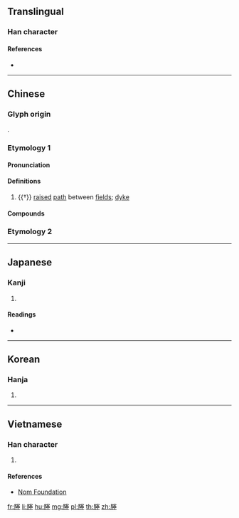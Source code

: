{{character info/new}}
==Translingual==

===Han character===
{{Han char|rn=32|rad=土|as=10|sn=13|four=79214|canj=BFQG|ids=⿰月⿱龹土}}

====References====
* {{Han ref|kx=0235.050|dkj=05323|dj=0472.320|hdz=32098.170|uh=584D}}

----

==Chinese==

===Glyph origin===
{{Han etym}}
{{Han compound|朕|土|ls=psc|c1=p|c2=s}}.

===Etymology 1===
{{zh-forms}}

====Pronunciation====
{{zh-pron
|m=chéng
|c=sing4
|md=chìng
|w=3zan,3zen
|w_note=3zan - vernacular (in {{zh-l|*巴塍}}); 3zen - literary
|mc=y
|oc=y
|cat=n
}}

====Definitions====
{{zh-hanzi}}

# {{†}} [[raised]] [[path]] between [[field]]s; [[dyke]]

====Compounds====
{{zh-der|田塍}}

===Etymology 2===
{{zh-see|田|v|(''Min'') [[paddy field]]}}

----

==Japanese==

===Kanji===
{{ja-kanji|grade=|rs=土10}}

# {{defn|lang=ja|sort=土10}}

====Readings====
* {{ja-readings|on=[[しょう]] (shō), [[じょう]] (jō)|kun=[[あぜ]] (aze), [[くろ]] (kuro), [[つつみ]] (tsutsumi)}}

----

==Korean==

===Hanja===
{{ko-hanja|hangeul=습|rv=seup|mr=sŭp}}

# {{defn|lang=ko|sort=土10}}

----

==Vietnamese==

===Han character===
{{vi-hantu|[[thăng]]|rs=土10}}

# {{defn|lang=vi|sort=土10}}

====References====
* [http://nomfoundation.org/common/nom_details.php?codepoint=584d Nom Foundation]

[[fr:塍]]
[[li:塍]]
[[hu:塍]]
[[mg:塍]]
[[pl:塍]]
[[th:塍]]
[[zh:塍]]